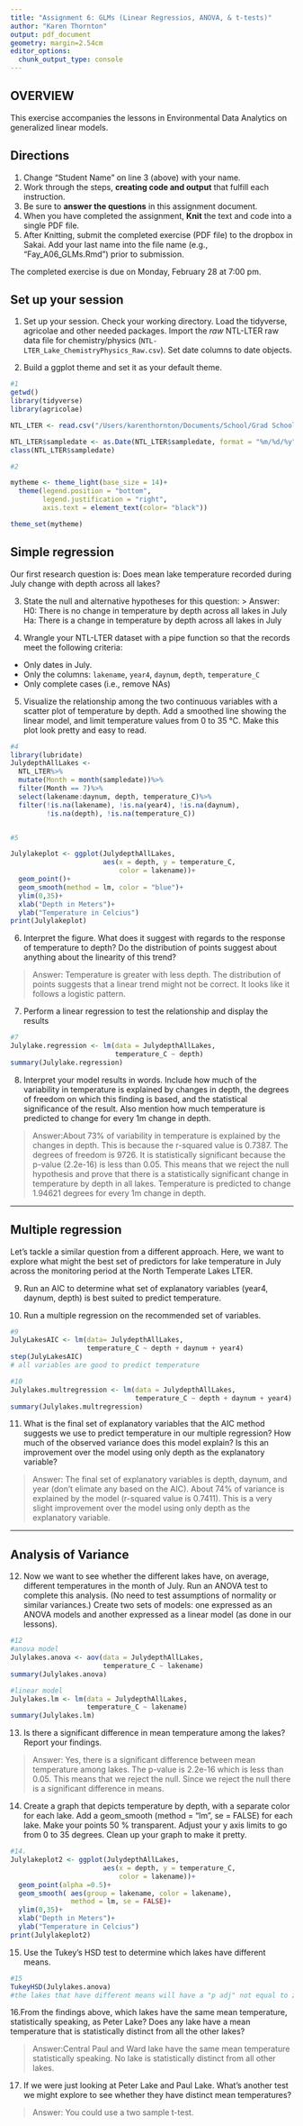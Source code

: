 ```yaml
---
title: "Assignment 6: GLMs (Linear Regressios, ANOVA, & t-tests)"
author: "Karen Thornton"
output: pdf_document
geometry: margin=2.54cm
editor_options: 
  chunk_output_type: console
---
```


## OVERVIEW

This exercise accompanies the lessons in Environmental Data Analytics on generalized linear models. 

## Directions
1. Change "Student Name" on line 3 (above) with your name.
2. Work through the steps, **creating code and output** that fulfill each instruction.
3. Be sure to **answer the questions** in this assignment document.
4. When you have completed the assignment, **Knit** the text and code into a single PDF file.
5. After Knitting, submit the completed exercise (PDF file) to the dropbox in Sakai. Add your last name into the file name (e.g., "Fay_A06_GLMs.Rmd") prior to submission.

The completed exercise is due on Monday, February 28 at 7:00 pm.

## Set up your session 
1. Set up your session. Check your working directory. Load the tidyverse, agricolae and other needed packages. Import the *raw* NTL-LTER raw data file for chemistry/physics (`NTL-LTER_Lake_ChemistryPhysics_Raw.csv`). Set date columns to date objects.

2. Build a ggplot theme and set it as your default theme.

```r
#1
getwd()
library(tidyverse)
library(agricolae)

NTL_LTER <- read.csv("/Users/karenthornton/Documents/School/Grad School/Year 1/Semester 2/EDA/Environmental_Data_Analytics_2022/Data/Raw/NTL-LTER_Lake_ChemistryPhysics_Raw.csv", stringsAsFactors = TRUE)

NTL_LTER$sampledate <- as.Date(NTL_LTER$sampledate, format = "%m/%d/%y")
class(NTL_LTER$sampledate)

#2

mytheme <- theme_light(base_size = 14)+
  theme(legend.position = "bottom",
        legend.justification = "right",
        axis.text = element_text(color= "black"))

theme_set(mytheme)


```

## Simple regression
Our first research question is: Does mean lake temperature recorded during July change with depth across all lakes?

3. State the null and alternative hypotheses for this question:
> Answer:
H0: There is no change in temperature by depth across all lakes in July
Ha: There is a change in temperature by depth across all lakes in July


4.  Wrangle your NTL-LTER dataset with a pipe function so that the records meet the following criteria: 
 * Only dates in July. 
 * Only the columns: `lakename`, `year4`, `daynum`, `depth`, `temperature_C`
 * Only complete cases (i.e., remove NAs)

5. Visualize the relationship among the two continuous variables with a scatter plot of temperature by depth. Add a smoothed line showing the linear model, and limit temperature values from 0 to 35 °C. Make this plot look pretty and easy to read.

```r
#4
library(lubridate)
JulydepthAllLakes <-
  NTL_LTER%>%
  mutate(Month = month(sampledate))%>%
  filter(Month == 7)%>%
  select(lakename:daynum, depth, temperature_C)%>%
  filter(!is.na(lakename), !is.na(year4), !is.na(daynum),
         !is.na(depth), !is.na(temperature_C))


#5

Julylakeplot <- ggplot(JulydepthAllLakes, 
                       aes(x = depth, y = temperature_C, 
                           color = lakename))+
  geom_point()+
  geom_smooth(method = lm, color = "blue")+
  ylim(0,35)+
  xlab("Depth in Meters")+
  ylab("Temperature in Celcius")
print(Julylakeplot)

```


6. Interpret the figure. What does it suggest with regards to the response of temperature to depth? Do the distribution of points suggest about anything about the linearity of this trend?

> Answer: Temperature is greater with less depth. The distribution of points suggests that a linear trend might not be correct. It looks like it follows a logistic pattern. 


7. Perform a linear regression to test the relationship and display the results

```r
#7
Julylake.regression <- lm(data = JulydepthAllLakes, 
                          temperature_C ~ depth)
summary(Julylake.regression)

```


8. Interpret your model results in words. Include how much of the variability in temperature is explained by changes in depth, the degrees of freedom on which this finding is based, and the statistical significance of the result. Also mention how much temperature is predicted to change for every 1m change in depth. 

> Answer:About 73% of variability in temperature is explained by the changes in depth. This is because the r-squared value is 0.7387. The degrees of freedom is 9726. It is statistically significant because the p-value (2.2e-16) is less than 0.05. This means that we reject the null hypothesis and prove that there is a statistically significant change in temperature by depth in all lakes. Temperature is predicted to change 1.94621 degrees for every 1m change in depth. 


---

## Multiple regression
Let's tackle a similar question from a different approach. Here, we want to explore what might the best set of predictors for lake temperature in July across the monitoring period at the North Temperate Lakes LTER. 


9. Run an AIC to determine what set of explanatory variables (year4, daynum, depth) is best suited to predict temperature.

10. Run a multiple regression on the recommended set of variables. 

```r
#9
JulyLakesAIC <- lm(data= JulydepthAllLakes, 
                   temperature_C ~ depth + daynum + year4)
step(JulyLakesAIC)
# all variables are good to predict temperature 

#10
Julylakes.multregression <- lm(data = JulydepthAllLakes, 
                               temperature_C ~ depth + daynum + year4)
summary(Julylakes.multregression)


```

11. What is the final set of explanatory variables that the AIC method suggests we use to predict temperature in our multiple regression? How much of the observed variance does this model explain? Is this an improvement over the model using only depth as the explanatory variable?

> Answer: The final set of explanatory variables is depth, daynum, and year (don't elimate any based on the AIC). About 74% of variance is explained by the model (r-squared value is 0.7411). This is a very slight improvement over the model using only depth as the explanatory variable.  



---
## Analysis of Variance

12. Now we want to see whether the different lakes have, on average, different temperatures in the month of July. Run an ANOVA test to complete this analysis. (No need to test assumptions of normality or similar variances.) Create two sets of models: one expressed as an ANOVA models and another expressed as a linear model (as done in our lessons).

```r
#12
#anova model
Julylakes.anova <- aov(data = JulydepthAllLakes, 
                       temperature_C ~ lakename)
summary(Julylakes.anova)

#linear model
Julylakes.lm <- lm(data = JulydepthAllLakes, 
                   temperature_C ~ lakename)
summary(Julylakes.lm)

```

13. Is there a significant difference in mean temperature among the lakes? Report your findings. 

> Answer: Yes, there is a significant difference between mean temperature among lakes. The p-value is 2.2e-16 which is less than 0.05. This means that we reject the null. Since we reject the null there is a significant difference in means. 



14. Create a graph that depicts temperature by depth, with a separate color for each lake. Add a geom_smooth (method = "lm", se = FALSE) for each lake. Make your points 50 % transparent. Adjust your y axis limits to go from 0 to 35 degrees. Clean up your graph to make it pretty. 

```r
#14.
Julylakeplot2 <- ggplot(JulydepthAllLakes, 
                       aes(x = depth, y = temperature_C,
                           color = lakename))+
  geom_point(alpha =0.5)+
  geom_smooth( aes(group = lakename, color = lakename), 
               method = lm, se = FALSE)+
  ylim(0,35)+
  xlab("Depth in Meters")+
  ylab("Temperature in Celcius")
print(Julylakeplot2)

```

15. Use the Tukey's HSD test to determine which lakes have different means.

```r
#15
TukeyHSD(Julylakes.anova)
#the lakes that have different means will have a "p adj" not equal to zero

```

16.From the findings above, which lakes have the same mean temperature, statistically speaking, as Peter Lake? Does any lake have a mean temperature that is statistically distinct from all the other lakes?

>Answer:Central Paul and Ward lake have the same mean temperature statistically speaking. No lake is statistically distinct from all other lakes. 

 

17. If we were just looking at Peter Lake and Paul Lake. What's another test we might explore to see whether they have distinct mean temperatures? 

>Answer: You could use a two sample t-test. 


